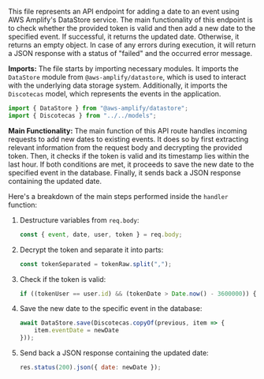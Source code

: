 

This file represents an API endpoint for adding a date to an event using AWS Amplify's DataStore service. The main functionality of this endpoint is to check whether the provided token is valid and then add a new date to the specified event. If successful, it returns the updated date. Otherwise, it returns an empty object. In case of any errors during execution, it will return a JSON response with a status of "failed" and the occurred error message.

**Imports:**
The file starts by importing necessary modules. It imports the `DataStore` module from `@aws-amplify/datastore`, which is used to interact with the underlying data storage system. Additionally, it imports the `Discotecas` model, which represents the events in the application.

```javascript
import { DataStore } from "@aws-amplify/datastore";
import { Discotecas } from "../../models";
```

**Main Functionality:**
The main function of this API route handles incoming requests to add new dates to existing events. It does so by first extracting relevant information from the request body and decrypting the provided token. Then, it checks if the token is valid and its timestamp lies within the last hour. If both conditions are met, it proceeds to save the new date to the specified event in the database. Finally, it sends back a JSON response containing the updated date.

Here's a breakdown of the main steps performed inside the `handler` function:

1. Destructure variables from `req.body`:
   ```javascript
   const { event, date, user, token } = req.body;
   ```

2. Decrypt the token and separate it into parts:
   ```javascript
   const tokenSeparated = tokenRaw.split(",");
   ```

3. Check if the token is valid:
   ```javascript
   if ((tokenUser == user.id) && (tokenDate > Date.now() - 3600000)) { ... }
   ```

4. Save the new date to the specific event in the database:
   ```javascript
   await DataStore.save(Discotecas.copyOf(previous, item => {
       item.eventDate = newDate
   }));
   ```

5. Send back a JSON response containing the updated date:
   ```javascript
   res.status(200).json({ date: newDate });
   ```
